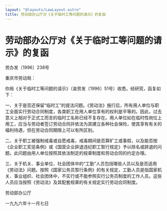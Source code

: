 ```yaml
---
layout: "@layouts/LawLayout.astro"
title: 劳动部办公厅对《关于临时工等问题的请示》的复函
---
```

# 劳动部办公厅对《关于临时工等问题的请示》的复函

劳办发〔1996〕238号



重庆市劳动局：

你局《关于临时工等问题的请示》（渝劳发〔1996〕51号）收悉。经研究，函复如下：

一、关于是否还保留“临时工”的提法问题。《劳动法》施行后，所有用人单位与职工全面实行劳动合同制度，各类职工在用人单位享有的权利是平等的。因此，过去意义上相对于正式工而言的临时工名称已经不复存在。用人单位如在临时性岗位上用工，应当与劳动者签订劳动合同并依法为其建立各种社会保险，使其享有有关的福利待遇，但在劳动合同期限上可以有所区别。

二、关于职工被强制戒毒或自愿戒毒，戒毒期间是否算旷工或事假，以及能否按《企业职工奖惩条例》或《国营企业辞退违纪职工暂行规定》予以除名或辞退的问题。此问题由用人单位按照其依法制定的规章制度和劳动合同的约定办理。

三、关于机关、事业单位、社会团体中的“工勤”人员包括哪些人员以及是否适用《劳动法》问题。按照《国家公务员暂行条例》的有关规定，工勤人员是指国家机关、事业组织、社会团体中，不实行或不能参照实行公务员制度的工作人员。这些人员应当按照《劳动法》及其配套规章的有关规定实行劳动合同制度。



劳动部办公厅

一九九六年十一月七日